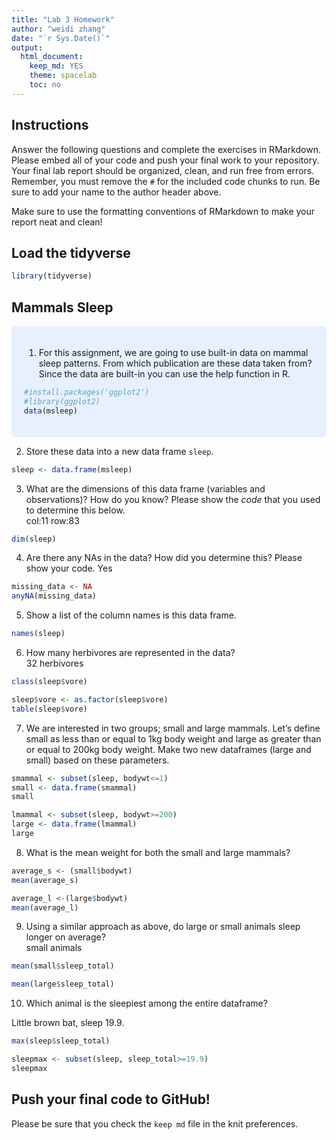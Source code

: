```yaml
---
title: "Lab 3 Homework"
author: "weidi zhang"
date: "`r Sys.Date()`"
output:
  html_document: 
    keep_md: YES
    theme: spacelab
    toc: no
---
```


## Instructions
Answer the following questions and complete the exercises in RMarkdown. Please embed all of your code and push your final work to your repository. Your final lab report should be organized, clean, and run free from errors. Remember, you must remove the `#` for the included code chunks to run. Be sure to add your name to the author header above.  

Make sure to use the formatting conventions of RMarkdown to make your report neat and clean!  

## Load the tidyverse
```r
library(tidyverse)
```

## Mammals Sleep  
<style>
div.blue { background-color:#e6f0ff; border-radius: 5px; padding: 20px;}
</style>
<div class = "blue">
1. For this assignment, we are going to use built-in data on mammal sleep patterns. From which publication are these data taken from? Since the data are built-in you can use the help function in R.
```r
#install.packages('ggplot2')
#library(ggplot2)
data(msleep)
```
</div>

2. Store these data into a new data frame `sleep`.
```r
sleep <- data.frame(msleep)
```

3. What are the dimensions of this data frame (variables and observations)? How do you know? Please show the *code* that you used to determine this below.  
col:11 row:83
```r
dim(sleep)
```

4. Are there any NAs in the data? How did you determine this? Please show your code. 
Yes
```r
missing_data <- NA
anyNA(missing_data)
```

5. Show a list of the column names is this data frame.
```r
names(sleep)
```

6. How many herbivores are represented in the data?  
 32 herbivores
```r
class(sleep$vore)
```
```r
sleep$vore <- as.factor(sleep$vore)
table(sleep$vore)
```

7. We are interested in two groups; small and large mammals. Let's define small as less than or equal to 1kg body weight and large as greater than or equal to 200kg body weight. Make two new dataframes (large and small) based on these parameters.

```r
smammal <- subset(sleep, bodywt<=1)
small <- data.frame(smammal)
small
```
```r
lmammal <- subset(sleep, bodywt>=200)
large <- data.frame(lmammal)
large
```

8. What is the mean weight for both the small and large mammals?
```r
average_s <- (small$bodywt)
mean(average_s)
```
```r
average_l <-(large$bodywt)
mean(average_l)
```

9. Using a similar approach as above, do large or small animals sleep longer on average?  
small animals
```r
mean(small$sleep_total)
```

```r
mean(large$sleep_total)
```

10. Which animal is the sleepiest among the entire dataframe?

Little brown bat, sleep 19.9.
```r
max(sleep$sleep_total)
```

```r
sleepmax <- subset(sleep, sleep_total>=19.9)
sleepmax
```

## Push your final code to GitHub!
Please be sure that you check the `keep md` file in the knit preferences.   